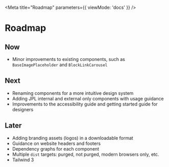 
<Meta title="Roadmap" parameters={{ viewMode: 'docs' }} />

# Roadmap

## Now

- Minor improvements to existing components, such as `BaseImagePlaceholder` and `BlockLinkCarousel`

## Next

- Renaming components for a more intuitive design system
- Adding JPL internal and external only components with usage guidance
- Improvements to the accessibility guide and getting started guide for designers

## Later

- Adding branding assets (logos) in a downloadable format
- Guidance on website headers and footers
- Dependency graphs for each component
- Multiple `dist` targets: purged, not purged, modern browsers only, etc.
- Tailwind 3

